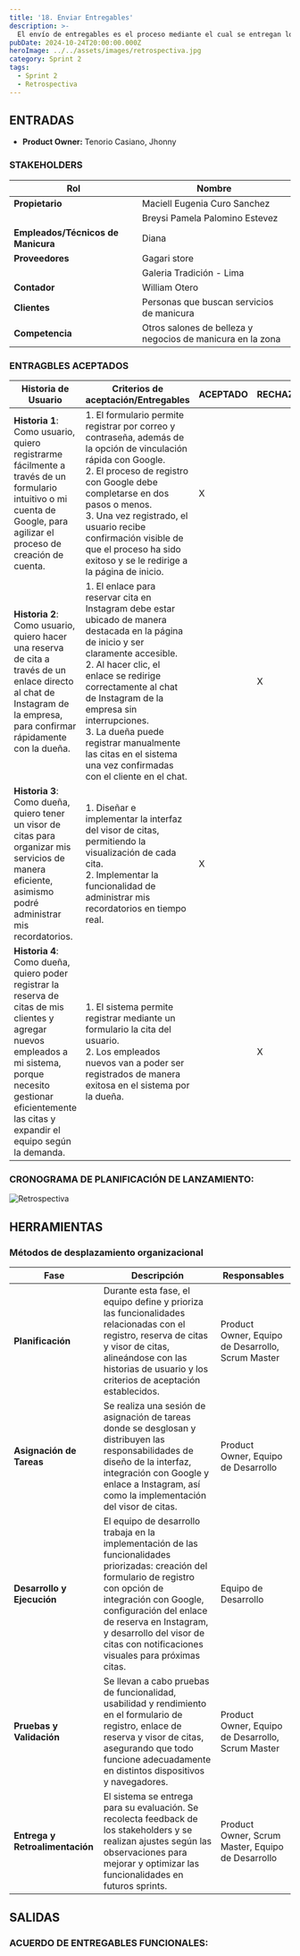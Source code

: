 ```yaml
---
title: '18. Enviar Entregables'
description: >-
  El envío de entregables es el proceso mediante el cual se entregan los productos, funcionalidades o resultados desarrollados durante un sprint a los stakeholders para su revisión, validación y retroalimentación, asegurando que el trabajo cumpla con los criterios establecidos.
pubDate: 2024-10-24T20:00:00.000Z
heroImage: ../../assets/images/retrospectiva.jpg
category: Sprint 2
tags:
  - Sprint 2
  - Retrospectiva
---
```


## ENTRADAS
- **Product Owner:** Tenorio Casiano, Jhonny

### STAKEHOLDERS

| **Rol**                     | **Nombre**                                 |
|-----------------------------|--------------------------------------------|
| **Propietario**              | Maciell Eugenia Curo Sanchez               |
|                             | Breysi Pamela Palomino Estevez             |
| **Empleados/Técnicos de Manicura** | Diana                                    |
| **Proveedores**              | Gagari store                              |
|                             | Galeria Tradición - Lima                  |
| **Contador**                 | William Otero                             |
| **Clientes**                 | Personas que buscan servicios de manicura |
| **Competencia**              | Otros salones de belleza y negocios de manicura en la zona |


### ENTRAGBLES ACEPTADOS

| **Historia de Usuario**                                                                 | **Criterios de aceptación/Entregables**                                                                                             | **ACEPTADO** | **RECHAZADO** |
|------------------------------------------------------------------------------------------|-------------------------------------------------------------------------------------------------------------------------------------|--------------|---------------|
| **Historia 1**: Como usuario, quiero registrarme fácilmente a través de un formulario intuitivo o mi cuenta de Google, para agilizar el proceso de creación de cuenta. | 1. El formulario permite registrar por correo y contraseña, además de la opción de vinculación rápida con Google. <br> 2. El proceso de registro con Google debe completarse en dos pasos o menos. <br> 3. Una vez registrado, el usuario recibe confirmación visible de que el proceso ha sido exitoso y se le redirige a la página de inicio. | X            |               |
| **Historia 2**: Como usuario, quiero hacer una reserva de cita a través de un enlace directo al chat de Instagram de la empresa, para confirmar rápidamente con la dueña. | 1. El enlace para reservar cita en Instagram debe estar ubicado de manera destacada en la página de inicio y ser claramente accesible. <br> 2. Al hacer clic, el enlace se redirige correctamente al chat de Instagram de la empresa sin interrupciones. <br> 3. La dueña puede registrar manualmente las citas en el sistema una vez confirmadas con el cliente en el chat. |              | X             |
| **Historia 3**: Como dueña, quiero tener un visor de citas para organizar mis servicios de manera eficiente, asimismo podré administrar mis recordatorios. | 1. Diseñar e implementar la interfaz del visor de citas, permitiendo la visualización de cada cita. <br> 2. Implementar la funcionalidad de administrar mis recordatorios en tiempo real. | X            |               |
| **Historia 4**: Como dueña, quiero poder registrar la reserva de citas de mis clientes y agregar nuevos empleados a mi sistema, porque necesito gestionar eficientemente las citas y expandir el equipo según la demanda. | 1. El sistema permite registrar mediante un formulario la cita del usuario. <br> 2. Los empleados nuevos van a poder ser registrados de manera exitosa en el sistema por la dueña. |              | X             |



### CRONOGRAMA DE PLANIFICACIÓN DE LANZAMIENTO:

![Retrospectiva](../../assets/images/duracion2.jpeg)

## HERRAMIENTAS

### Métodos de desplazamiento organizacional

| **Fase**               | **Descripción**                                                                                                                                                                      | **Responsables**                              |
|------------------------|--------------------------------------------------------------------------------------------------------------------------------------------------------------------------------------|-----------------------------------------------|
| **Planificación**       | Durante esta fase, el equipo define y prioriza las funcionalidades relacionadas con el registro, reserva de citas y visor de citas, alineándose con las historias de usuario y los criterios de aceptación establecidos. | Product Owner, Equipo de Desarrollo, Scrum Master |
| **Asignación de Tareas**| Se realiza una sesión de asignación de tareas donde se desglosan y distribuyen las responsabilidades de diseño de la interfaz, integración con Google y enlace a Instagram, así como la implementación del visor de citas. | Product Owner, Equipo de Desarrollo            |
| **Desarrollo y Ejecución** | El equipo de desarrollo trabaja en la implementación de las funcionalidades priorizadas: creación del formulario de registro con opción de integración con Google, configuración del enlace de reserva en Instagram, y desarrollo del visor de citas con notificaciones visuales para próximas citas. | Equipo de Desarrollo                          |
| **Pruebas y Validación**| Se llevan a cabo pruebas de funcionalidad, usabilidad y rendimiento en el formulario de registro, enlace de reserva y visor de citas, asegurando que todo funcione adecuadamente en distintos dispositivos y navegadores. | Product Owner, Equipo de Desarrollo, Scrum Master |
| **Entrega y Retroalimentación** | El sistema se entrega para su evaluación. Se recolecta feedback de los stakeholders y se realizan ajustes según las observaciones para mejorar y optimizar las funcionalidades en futuros sprints. | Product Owner, Scrum Master, Equipo de Desarrollo |

## SALIDAS

### ACUERDO DE ENTREGABLES FUNCIONALES: